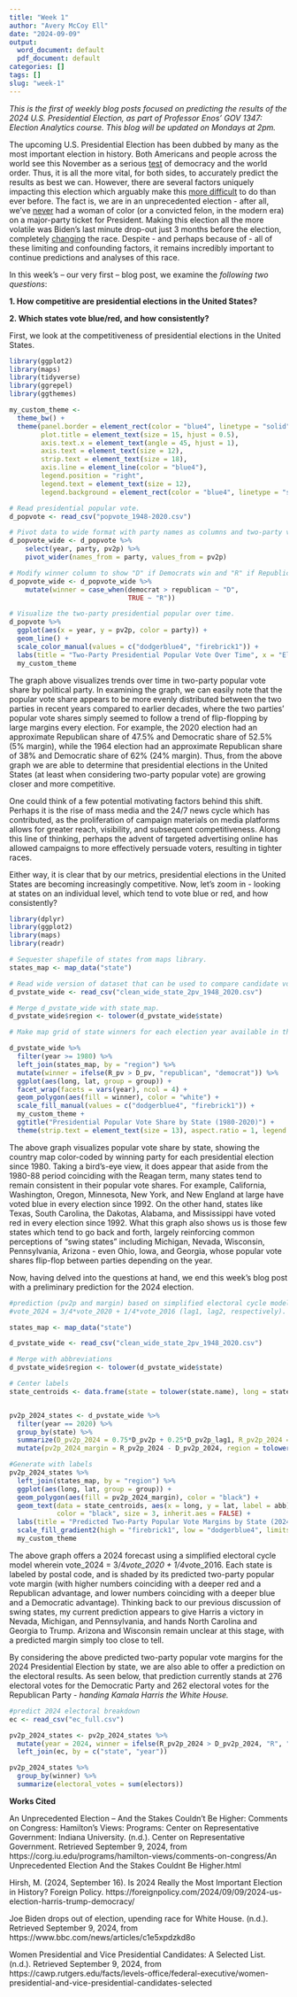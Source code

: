 ```yaml
---
title: "Week 1"
author: "Avery McCoy Ell"
date: "2024-09-09"
output:
  word_document: default
  pdf_document: default
categories: []
tags: []
slug: "week-1"
---
```


*This is the first of weekly blog posts focused on predicting the results of the 2024 U.S. Presidential Election, as part of Professor Enos' GOV 1347: Election Analytics course. This blog will be updated on Mondays at 2pm.* 


The upcoming U.S. Presidential Election has been dubbed by many as the most important election in history. Both Americans and people across the world see this November as a serious [test](https://foreignpolicy-com.ezp-prod1.hul.harvard.edu/2024/09/09/2024-us-election-harris-trump-democracy/) of democracy and the world order. Thus, it is all the more vital, for both sides, to accurately predict the results as best we can. However, there are several factors uniquely impacting this election which arguably make this [more difficult](https://corg.iu.edu/programs/hamilton-views/comments-on-congress/An%20Unprecedented%20Election%20%20And%20the%20Stakes%20Couldnt%20Be%20Higher.html) to do than ever before. The fact is, we are in an unprecedented election - after all, we've [never](https://cawp.rutgers.edu/facts/levels-office/federal-executive/women-presidential-and-vice-presidential-candidates-selected) had a woman of color (or a convicted felon, in the modern era) on a major-party ticket for President. Making this election all the more volatile was Biden's last minute drop-out just 3 months before the election, completely [changing](https://www.bbc.com/news/articles/c1e5xpdzkd8o) the race. Despite - and perhaps because of - all of these limiting and confounding factors, it remains incredibly important to continue predictions and analyses of this race. 

In this week's -- our very first -- blog post, we examine the *following two questions*: 

**1. How competitive are presidential elections in the United States?**

**2. Which states vote blue/red, and how consistently?**

First, we look at the competitiveness of presidential elections in the United States. 


```r
library(ggplot2)
library(maps)
library(tidyverse)
library(ggrepel)
library(ggthemes)

my_custom_theme <- 
  theme_bw() + 
  theme(panel.border = element_rect(color = "blue4", linetype = "solid", size = 1),
        plot.title = element_text(size = 15, hjust = 0.5), 
        axis.text.x = element_text(angle = 45, hjust = 1),
        axis.text = element_text(size = 12),
        strip.text = element_text(size = 18),
        axis.line = element_line(color = "blue4"),
        legend.position = "right",
        legend.text = element_text(size = 12),
        legend.background = element_rect(color = "blue4", linetype = "solid", size = 1, fill = "gray85"))

# Read presidential popular vote. 
d_popvote <- read_csv("popvote_1948-2020.csv")

# Pivot data to wide format with party names as columns and two-party vote share as values.
d_popvote_wide <- d_popvote %>%
    select(year, party, pv2p) %>%
    pivot_wider(names_from = party, values_from = pv2p)

# Modify winner column to show "D" if Democrats win and "R" if Republicans win. 
d_popvote_wide <- d_popvote_wide %>% 
    mutate(winner = case_when(democrat > republican ~ "D",
                              TRUE ~ "R"))

# Visualize the two-party presidential popular over time. 
d_popvote %>%
  ggplot(aes(x = year, y = pv2p, color = party)) +
  geom_line() +
  scale_color_manual(values = c("dodgerblue4", "firebrick1")) +
  labs(title = "Two-Party Presidential Popular Vote Over Time", x = "Election Year", y = "Two-Party Popular Vote (%)") +
  my_custom_theme


```

The graph above visualizes trends over time in two-party popular vote share by political party. In examining the graph, we can easily note that the popular vote share appears to be more evenly distributed between the two parties in recent years compared to earlier decades, where the two parties' popular vote shares simply seemed to follow a trend of flip-flopping by large margins every election. For example, the 2020 election had an approximate Republican share of 47.5% and Democratic share of 52.5% (5% margin), while the 1964 election had an approximate Republican share of 38% and Democratic share of 62% (24% margin). Thus, from the above graph we are able to determine that presidential elections in the United States (at least when considering two-party popular vote) are growing closer and more competitive. 

One could think of a few potential motivating factors behind this shift. Perhaps it is the rise of mass media and the 24/7 news cycle which has contributed, as the proliferation of campaign materials on media platforms allows for greater reach, visibility, and subsequent competitiveness. Along this line of thinking, perhaps the advent of targeted advertising online has allowed campaigns to more effectively persuade voters, resulting in tighter races. 

Either way, it is clear that by our metrics, presidential elections in the United States are becoming increasingly competitive. Now, let's zoom in - looking at states on an individual level, which tend to vote blue or red, and how consistently?


```r

library(dplyr)
library(ggplot2)
library(maps)
library(readr)

# Sequester shapefile of states from maps library.
states_map <- map_data("state")

# Read wide version of dataset that can be used to compare candidate votes with one another. 
d_pvstate_wide <- read_csv("clean_wide_state_2pv_1948_2020.csv")

# Merge d_pvstate_wide with state_map.
d_pvstate_wide$region <- tolower(d_pvstate_wide$state)

# Make map grid of state winners for each election year available in the dataset. 

d_pvstate_wide %>%
  filter(year >= 1980) %>%
  left_join(states_map, by = "region") %>%
  mutate(winner = ifelse(R_pv > D_pv, "republican", "democrat")) %>%
  ggplot(aes(long, lat, group = group)) +
  facet_wrap(facets = vars(year), ncol = 4) +
  geom_polygon(aes(fill = winner), color = "white") +
  scale_fill_manual(values = c("dodgerblue4", "firebrick1")) +
  my_custom_theme +
  ggtitle("Presidential Popular Vote Share by State (1980-2020)") +
  theme(strip.text = element_text(size = 13), aspect.ratio = 1, legend.position = "bottom", legend.title = element_text(size = 10),legend.text = element_text(size = 8))

```

The above graph visualizes popular vote share by state, showing the country map color-coded by winning party for each presidential election since 1980. Taking a bird's-eye view, it does appear that aside from the 1980-88 period coinciding with the Reagan term, many states tend to remain consistent in their popular vote shares. For example, California, Washington, Oregon, Minnesota, New York, and New England at large have voted blue in every election since 1992. On the other hand, states like Texas, South Carolina, the Dakotas, Alabama, and Mississippi have voted red in every election since 1992. What this graph also shows us is those few states which tend to go back and forth, largely reinforcing common perceptions of "swing states" including Michigan, Nevada, Wisconsin, Pennsylvania, Arizona - even Ohio, Iowa, and Georgia, whose popular vote shares flip-flop between parties depending on the year. 

Now, having delved into the questions at hand, we end this week's blog post with a preliminary prediction for the 2024 election.


```r
#prediction (pv2p and margin) based on simplified electoral cycle model:
#vote_2024 = 3/4*vote_2020 + 1/4*vote_2016 (lag1, lag2, respectively).

states_map <- map_data("state")

d_pvstate_wide <- read_csv("clean_wide_state_2pv_1948_2020.csv")

# Merge with abbreviations
d_pvstate_wide$region <- tolower(d_pvstate_wide$state)

# Center labels
state_centroids <- data.frame(state = tolower(state.name), long = state.center$x, lat = state.center$y, abb = state.abb)


pv2p_2024_states <- d_pvstate_wide %>%
  filter(year == 2020) %>%
  group_by(state) %>%
  summarize(D_pv2p_2024 = 0.75*D_pv2p + 0.25*D_pv2p_lag1, R_pv2p_2024 = 0.75*R_pv2p + 0.25*R_pv2p_lag1) %>%
  mutate(pv2p_2024_margin = R_pv2p_2024 - D_pv2p_2024, region = tolower(state))

#Generate with labels
pv2p_2024_states %>%
  left_join(states_map, by = "region") %>%
  ggplot(aes(long, lat, group = group)) +
  geom_polygon(aes(fill = pv2p_2024_margin), color = "black") +
  geom_text(data = state_centroids, aes(x = long, y = lat, label = abb), 
            color = "black", size = 3, inherit.aes = FALSE) + 
  labs(title = "Predicted Two-Party Popular Vote Margins by State (2024)") +
  scale_fill_gradient2(high = "firebrick1", low = "dodgerblue4", limits = c(-50,50)) +
  my_custom_theme


```
The above graph offers a 2024 forecast using a simplified electoral cycle model wherein vote_2024 = 3/4*vote_2020 + 1/4*vote_2016. Each state is labeled by postal code, and is shaded by its predicted two-party popular vote margin (with higher numbers coinciding with a deeper red and a Republican advantage, and lower numbers coinciding with a deeper blue and a Democratic advantage). Thinking back to our previous discussion of swing states, my current prediction appears to give Harris a victory in Nevada, Michigan, and Pennsylvania, and hands North Carolina and Georgia to Trump. Arizona and Wisconsin remain unclear at this stage, with a predicted margin simply too close to tell. 

By considering the above predicted two-party popular vote margins for the 2024 Presidential Election by state, we are also able to offer a prediction on the electoral results. As seen below, that prediction currently stands at 276 electoral votes for the Democratic Party and 262 electoral votes for the Republican Party - *handing Kamala Harris the White House.* 



```r

#predict 2024 electoral breakdown
ec <- read_csv("ec_full.csv")

pv2p_2024_states <- pv2p_2024_states %>%
  mutate(year = 2024, winner = ifelse(R_pv2p_2024 > D_pv2p_2024, "R", "D")) %>%
  left_join(ec, by = c("state", "year"))

pv2p_2024_states %>%
  group_by(winner) %>%
  summarize(electoral_votes = sum(electors))
```

**Works Cited**

An Unprecedented Election – And the Stakes Couldn’t Be Higher: Comments on Congress: Hamilton’s Views: Programs: Center on Representative Government: Indiana University. (n.d.). Center on Representative Government. Retrieved September 9, 2024, from https://corg.iu.edu/programs/hamilton-views/comments-on-congress/An Unprecedented Election  And the Stakes Couldnt Be Higher.html

Hirsh, M. (2024, September 16). Is 2024 Really the Most Important Election in History? Foreign Policy. https://foreignpolicy.com/2024/09/09/2024-us-election-harris-trump-democracy/

Joe Biden drops out of election, upending race for White House. (n.d.). Retrieved September 9, 2024, from https://www.bbc.com/news/articles/c1e5xpdzkd8o

Women Presidential and Vice Presidential Candidates: A Selected List. (n.d.). Retrieved September 9, 2024, from https://cawp.rutgers.edu/facts/levels-office/federal-executive/women-presidential-and-vice-presidential-candidates-selected
